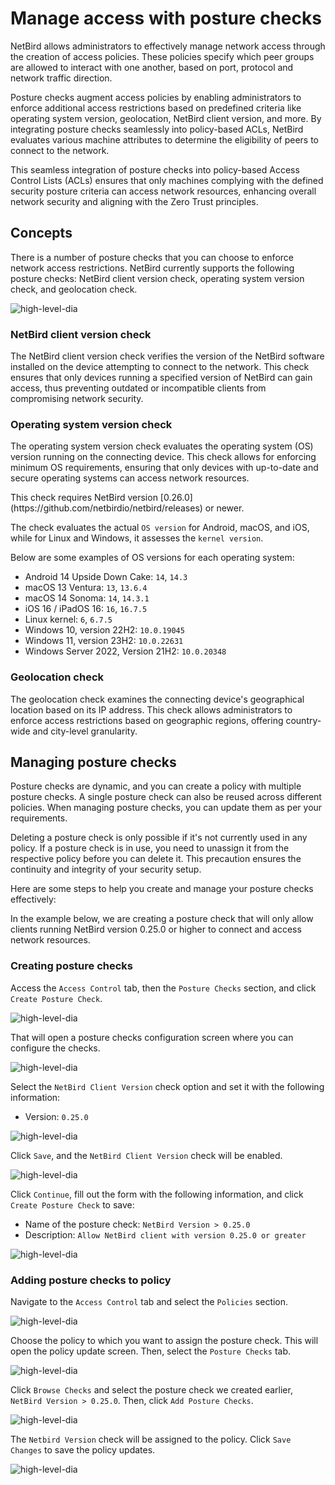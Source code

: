 # Manage access with posture checks


NetBird allows administrators to effectively manage network access through the creation of access policies.
These policies specify which peer groups are allowed to interact with one another, based on port, protocol and network traffic direction.

Posture checks augment access policies by enabling administrators to enforce additional access restrictions based on predefined criteria
like operating system version, geolocation, NetBird client version, and more. By integrating posture checks seamlessly
into policy-based ACLs, NetBird evaluates various machine attributes to determine the eligibility of peers to
connect to the network.

This seamless integration of posture checks into policy-based Access Control Lists (ACLs) ensures that only machines
complying with the defined security posture criteria can access network resources, enhancing overall network security and aligning
with the Zero Trust principles.

## Concepts

There is a number of posture checks that you can choose to enforce network access restrictions.
NetBird currently supports the following posture checks: NetBird client version check, operating system version check, and geolocation check.

<p>
    <img src="/docs-static/img/how-to-guides/supported-posture-checks-list.png" alt="high-level-dia" className="imagewrapper"/>
</p>

### NetBird client version check

The NetBird client version check verifies the version of the NetBird software installed on the device attempting to connect to the
network. This check ensures that only devices running a specified version of NetBird can gain access,
thus preventing outdated or incompatible clients from compromising network security.

### Operating system version check

The operating system version check evaluates the operating system (OS) version running on the connecting device.
This check allows for enforcing minimum OS requirements, ensuring that only devices with up-to-date and
secure operating systems can access network resources.

<Note>
    This check requires NetBird version [0.26.0](https://github.com/netbirdio/netbird/releases) or newer.
</Note>

The check evaluates the actual `OS version` for Android, macOS, and iOS, while for Linux and Windows, it assesses the `kernel version`.

Below are some examples of OS versions for each operating system:

* Android 14 Upside Down Cake: `14`, `14.3`
* macOS 13	Ventura: `13`, `13.6.4`
* macOS 14 Sonoma: `14`, `14.3.1`
* iOS 16 / iPadOS 16: `16`, `16.7.5`
* Linux kernel: `6`, `6.7.5`
* Windows 10, version 22H2: `10.0.19045`
* Windows 11, version 23H2: `10.0.22631`
* Windows Server 2022, Version 21H2: `10.0.20348`

### Geolocation check

The geolocation check examines the connecting device's geographical location based on its IP address.
This check allows administrators to enforce access restrictions based on geographic regions,
offering country-wide and city-level granularity.

## Managing posture checks

Posture checks are dynamic, and you can create a policy with multiple posture checks. A single posture
check can also be reused across different policies. When managing posture checks, you can update them as
per your requirements.

Deleting a posture check is only possible if it's not currently used in any policy. If a posture check is in use,
you need to unassign it from the respective policy before you can delete it. This precaution ensures the continuity
and integrity of your security setup.

Here are some steps to help you create and manage your posture checks effectively:

In the example below, we are creating a posture check that will only allow clients running NetBird version 0.25.0 or
higher to connect and access network resources.

### Creating posture checks
Access the `Access Control` tab, then the `Posture Checks` section, and click `Create Posture Check`.

<p>
    <img src="/docs-static/img/how-to-guides/add-posture-check.png" alt="high-level-dia" className="imagewrapper"/>
</p>

That will open a posture checks configuration screen where you can configure the checks.

<p>
    <img src="/docs-static/img/how-to-guides/posture-check-create-list.png" alt="high-level-dia" className="imagewrapper"/>
</p>

Select the `NetBird Client Version` check option and set it with the following information:
- Version: `0.25.0`

<p>
    <img src="/docs-static/img/how-to-guides/netbird-version-check.png" alt="high-level-dia" className="imagewrapper"/>
</p>

Click `Save`, and the `NetBird Client Version` check will be enabled.
<p>
    <img src="/docs-static/img/how-to-guides/posture-check-netbird-version-enabled.png" alt="high-level-dia" className="imagewrapper"/>
</p>

Click `Continue`, fill out the form with the following information, and click `Create Posture Check` to save:
- Name of the posture check: `NetBird Version > 0.25.0`
- Description: `Allow NetBird client with version 0.25.0 or greater`

<p>
    <img src="/docs-static/img/how-to-guides/posture-check-post-config.png" alt="high-level-dia" className="imagewrapper"/>
</p>

### Adding posture checks to policy

Navigate to the `Access Control` tab and select the `Policies` section.

<p>
    <img src="/docs-static/img/how-to-guides/policies-list.png" alt="high-level-dia" className="imagewrapper"/>
</p>

Choose the policy to which you want to assign the posture check. This will open the policy update screen. Then,
select the `Posture Checks` tab.
<p>
    <img src="/docs-static/img/how-to-guides/policy-new-posture-check.png" alt="high-level-dia" className="imagewrapper"/>
</p>

Click `Browse Checks` and select the posture check we created earlier, `NetBird Version > 0.25.0`. Then, click `Add Posture Checks`.

<p>
    <img src="/docs-static/img/how-to-guides/policy-posture-checks-select.png" alt="high-level-dia" className="imagewrapper"/>
</p>

The `Netbird Version` check will be assigned to the policy. Click `Save Changes` to save the policy updates.
<p>
    <img src="/docs-static/img/how-to-guides/policy-posture-checks-assigned.png" alt="high-level-dia" className="imagewrapper"/>
</p>

